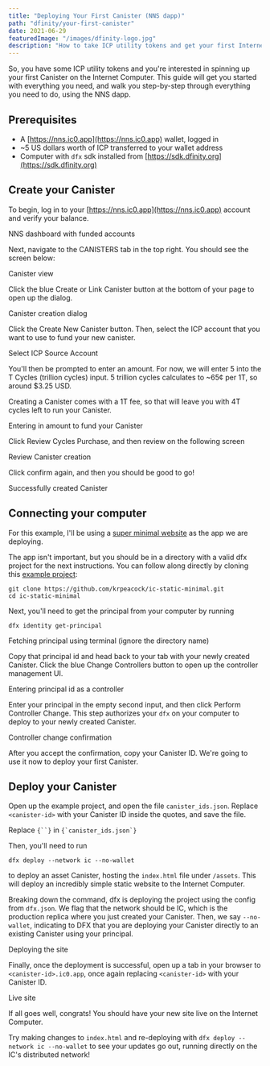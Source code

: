 ```yaml
---
title: "Deploying Your First Canister (NNS dapp)"
path: "dfinity/your-first-canister"
date: 2021-06-29
featuredImage: "/images/dfinity-logo.jpg"
description: "How to take ICP utility tokens and get your first Internet Computer Canister up and running (under 5 minutes)"
---
```



So, you have some ICP utility tokens and you're interested in spinning up your first Canister on the Internet Computer. This guide will get you started with everything you need, and walk you step-by-step through everything you need to do, using the NNS dapp.

## Prerequisites

* A [https://nns.ic0.app](https://nns.ic0.app) wallet, logged in
* \~5 US dollars worth of ICP transferred to your wallet address
* Computer with `dfx` sdk installed from [https://sdk.dfinity.org](https://sdk.dfinity.org)

## Create your Canister

To begin, log in to your [https://nns.ic0.app](https://nns.ic0.app) account and verify your balance.

<BlogImage src={nnsAccounts}>
    NNS dashboard with funded accounts
</BlogImage>

Next, navigate to the CANISTERS tab in the top right. You should see the screen below:

<BlogImage src={canisterView}>
    Canister view
</BlogImage>

Click the blue Create or Link Canister button at the bottom of your page to open up the dialog.

<BlogImage src={createNewCanister}>
    Canister creation dialog
</BlogImage>

Click the Create New Canister button. Then, select the ICP account that you want to use to fund your new canister.

<BlogImage src={selectSource}>
    Select ICP Source Account
</BlogImage>

You'll then be prompted to enter an amount. For now, we will enter 5 into the T Cycles (trillion cycles) input. 5 trillion cycles calculates to \~65¢ per 1T, so around $3.25 USD.

Creating a Canister comes with a 1T fee, so that will leave you with 4T cycles left to run your Canister.

<BlogImage src={enterAmount}>
    Entering in amount to fund your Canister
</BlogImage>

Click Review Cycles Purchase, and then review on the following screen

<BlogImage src={reviewCanisterCreation}>
    Review Canister creation
</BlogImage>

Click confirm again, and then you should be good to go!

<BlogImage src={canisterCreated}>
    Successfully created Canister
</BlogImage>

## Connecting your computer

For this example, I'll be using a [super minimal website](https://px4js-kiaaa-aaaah-aacqq-cai.ic0.app) as the app we are deploying. 

The app isn't important, but you should be in a directory with a valid dfx project for the next instructions. You can follow along directly by cloning this [example project](https://github.com/krpeacock/ic-static-minimal):

```shell-session
git clone https://github.com/krpeacock/ic-static-minimal.git
cd ic-static-minimal
```

Next, you'll need to get the principal from your computer by running

```shell-session
dfx identity get-principal
```

<BlogImage src={getPrincipal}>
    Fetching principal using terminal (ignore the directory name)
</BlogImage>

Copy that principal id and head back to your tab with your newly created Canister. Click the blue Change Controllers button to open up the controller management UI.

<BlogImage src={addController}>
    Entering principal id as a controller
</BlogImage>

Enter your principal in the empty second input, and then click Perform Controller Change. This step authorizes your `dfx` on your computer to deploy to your newly created Canister.

<BlogImage src={confirmController}>
    Controller change confirmation
</BlogImage>

After you accept the confirmation, copy your Canister ID. We're going to use it now to deploy your first Canister.

## Deploy your Canister

Open up the example project, and open the file `canister_ids.json`. Replace `<canister-id>` with your Canister ID inside the quotes, and save the file.

<BlogImage src={customizeExampleSite}>
    Replace <code>{`<canister-id>`}</code> in <code>{`canister_ids.json`}</code>
</BlogImage>


Then, you'll need to run 

```shell-session
dfx deploy --network ic --no-wallet
```

to deploy an asset Canister, hosting the `index.html` file under `/assets`. This will deploy an incredibly simple static website to the Internet Computer. 

Breaking down the command, dfx is deploying the project using the config from `dfx.json`. We flag that the network should be IC, which is the production replica where you just created your Canister. Then, we say `--no-wallet`, indicating to DFX that you are deploying your Canister directly to an existing Canister using your principal.

<BlogImage src={deployExampleSite}>
    Deploying the site
</BlogImage>

Finally, once the deployment is successful, open up a tab in your browser to `<canister-id>.ic0.app`, once again replacing `<canister-id>` with your Canister ID.

<BlogImage src={liveSite}>
    Live site
</BlogImage>

If all goes well, congrats! You should have your new site live on the Internet Computer.

Try making changes to `index.html` and re-deploying with `dfx deploy --network ic --no-wallet` to see your updates go out, running directly on the IC's distributed network!
